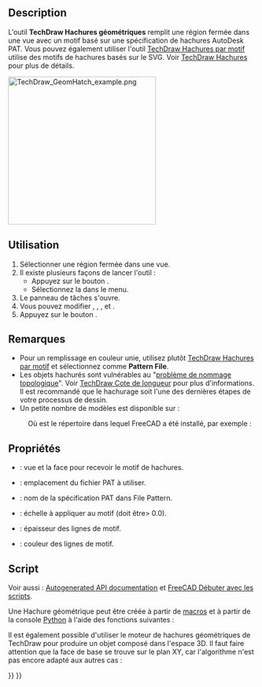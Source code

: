 <languages/>

{{Docnav/fr
|[[TechDraw_Hatch/fr|Hachures par motif]]
|[[TechDraw_Annotation/fr|Annotation]]
|[[TechDraw_Workbench/fr|Atelier TechDraw]]
|IconL=TechDraw_Hatch.svg
|IconR=TechDraw_Annotation.svg
|IconC=Workbench_TechDraw.svg
}}

{{GuiCommand/fr
|Name=TechDraw GeometricHatch
|Name/fr=TechDraw Hachures géométriques
|MenuLocation=TechDraw → Hachures → Appliquer un motif de hachure géométrique à une face
|Workbenches=[[TechDraw_Workbench/fr|TechDraw]]
|SeeAlso=[[TechDraw_Hatch/fr|TechDraw Hachures par motif]], [[TechDraw_Hatching/fr|TechDraw Hachures]]
}}

==Description==

L'outil '''TechDraw Hachures géométriques''' remplit une région fermée dans une vue avec un motif basé sur une spécification de hachures AutoDesk PAT. Vous pouvez également utiliser l'outil [[TechDraw_Hatch/fr|TechDraw Hachures par motif]] utilise des motifs de hachures basés sur le SVG. Voir [[TechDraw_Hatching/fr|TechDraw Hachures]] pour plus de détails.

[[Image:TechDraw_GeomHatch_example.png|300px]]
{{Caption|Motif de hachures géométriques sur une face}}

<span id="Usage"></span>
==Utilisation==

# Sélectionner une région fermée dans une vue.
# Il existe plusieurs façons de lancer l'outil :
#* Appuyez sur le bouton {{Button|[[Image:TechDraw_GeometricHatch.svg|16px]] [[TechDraw_GeometricHatch/fr|Appliquer un motif de hachure géométrique à une face ]]}}.
#* Sélectionnez la {{MenuCommand|TechDraw → Hachures → [[Image:TechDraw_GeometricHatch.svg|16px]] Appliquer un motif de hachure géométrique à une face }} dans le menu.
# Le panneau de tâches {{MenuCommand|Appliquer un motif de hachure géométrique à une face }} s'ouvre.
# Vous pouvez modifier {{MenuCommand|Fichier de motifs}}, {{MenuCommand|Nom du motif}}, {{MenuCommand|Echelle du motif}}, {{MenuCommand|Poids du trait}} et {{MenuCommand|Couleur du trait}}.
# Appuyez sur le bouton {{Button|OK}}.

<span id="Notes"></span>
== Remarques ==

* Pour un remplissage en couleur unie, utilisez plutôt [[TechDraw_Hatch/fr|TechDraw Hachures par motif]] et sélectionnez {{FileName|solid.svg}} comme '''Pattern File'''.
* Les objets hachurés sont vulnérables au "[[Topological_naming_problem/fr|problème de nommage topologique]]". Voir [[TechDraw_LengthDimension/fr|TechDraw Cote de longueur]] pour plus d'informations. Il est recommandé que le hachurage soit l'une des dernières étapes de votre processus de dessin.
* Un petite nombre de modèles est disponible sur :
: {{Code|code=
$INSTALL_DIR/data/Mod/TechDraw/PAT/FCPAT.pat
}}
: Où {{incode|$INSTALL_DIR}} est le répertoire dans lequel FreeCAD a été installé, par exemple :
: {{Code|code=
/usr/share/freecad/data/Mod/TechDraw/PAT/FCPAT.pat
}}

<span id="Properties"></span>
==Propriétés==

* {{PropertyData|Source}} : vue et la face pour recevoir le motif de hachures.
* {{PropertyData|File Pattern}} : emplacement du fichier PAT à utiliser.
* {{PropertyData|Name Pattern}} : nom de la spécification PAT dans File Pattern.
* {{PropertyData|Scale Pattern}} : échelle à appliquer au motif (doit être> 0.0).
* {{PropertyView|Weight Pattern}} : épaisseur des lignes de motif.
* {{PropertyView|Color Pattern}} : couleur des lignes de motif.

<span id="Scripting"></span>
==Script==

Voir aussi : [https://freecad.github.io/SourceDoc/ Autogenerated API documentation] et [[FreeCAD_Scripting_Basics/fr|FreeCAD Débuter avec les scripts]].

Une Hachure géométrique peut être créée à partir de [[Macros/fr|macros]] et à partir de la console [[Python/fr|Python]] à l'aide des fonctions suivantes :

{{Code|code=
hatch = FreeCAD.ActiveDocument.addObject("TechDraw::DrawGeomHatch", "GeomHatch")
hatch.Source = (view1, ["Face0"])
hatch.FilePattern = "path/to/myPATfile.pat"
hatch.NamePattern = "Diamond"
page.addView(hatch)
}}

Il est également possible d'utiliser le moteur de hachures géométriques de TechDraw pour produire un objet composé dans l'espace 3D. Il faut faire attention que la face de base se trouve sur le plan XY, car l'algorithme n'est pas encore adapté aux autres cas :

{{Code|code=
import TechDraw
face = Part.makePlane(10, 10)
patfile = "path/to/myPATfile.pat"
pattern = "Diamond"
scale = 10
hatch = TechDraw.makeGeomHatch(face, scale, pattern, patfile)
Part.show(hatch)
}}


{{Docnav/fr
|[[TechDraw_Hatch/fr|Hachures par motif]]
|[[TechDraw_Annotation/fr|Annotation]]
|[[TechDraw_Workbench/fr|Atelier TechDraw]]
|IconL=TechDraw_Hatch.svg
|IconR=TechDraw_Annotation.svg
|IconC=Workbench_TechDraw.svg
}}

{{TechDraw_Tools_navi{{#translation:}}}}
{{Userdocnavi{{#translation:}}}}